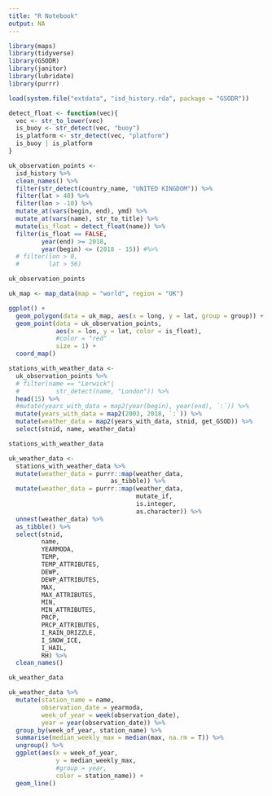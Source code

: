 ```yaml
---
title: "R Notebook"
output: NA
---
```




```r
library(maps)
library(tidyverse)
library(GSODR)
library(janitor)
library(lubridate)
library(purrr)
```

```r
load(system.file("extdata", "isd_history.rda", package = "GSODR"))
```

```r
detect_float <- function(vec){
  vec <- str_to_lower(vec)
  is_buoy <- str_detect(vec, "buoy")
  is_platform <- str_detect(vec, "platform")
  is_buoy | is_platform
}

uk_observation_points <-
  isd_history %>%
  clean_names() %>% 
  filter(str_detect(country_name, "UNITED KINGDOM")) %>% 
  filter(lat > 48) %>% 
  filter(lon > -10) %>% 
  mutate_at(vars(begin, end), ymd) %>% 
  mutate_at(vars(name), str_to_title) %>% 
  mutate(is_float = detect_float(name)) %>% 
  filter(is_float == FALSE,
         year(end) >= 2018,
         year(begin) <= (2018 - 15)) #%>% 
  # filter(lon > 0,
  #        lat > 56)

uk_observation_points
```


```r
uk_map <- map_data(map = "world", region = "UK")

ggplot() +
  geom_polygon(data = uk_map, aes(x = long, y = lat, group = group)) +
  geom_point(data = uk_observation_points, 
             aes(x = lon, y = lat, color = is_float),
             #color = "red"
             size = 1) +
  coord_map()
```

```r
stations_with_weather_data <- 
  uk_observation_points %>% 
  # filter(name == "Lerwick"|
  #          str_detect(name, "London")) %>% 
  head(15) %>% 
  #mutate(years_with_data = map2(year(begin), year(end), `:`)) %>% 
  mutate(years_with_data = map2(2003, 2018, `:`)) %>% 
  mutate(weather_data = map2(years_with_data, stnid, get_GSOD)) %>% 
  select(stnid, name, weather_data)

stations_with_weather_data
```


```r
uk_weather_data <-
  stations_with_weather_data %>% 
  mutate(weather_data = purrr::map(weather_data, 
                            as_tibble)) %>% 
  mutate(weather_data = purrr::map(weather_data,
                                   mutate_if,
                                   is.integer,
                                   as.character)) %>% 
  unnest(weather_data) %>%
  as_tibble() %>%
  select(stnid,
         name,
         YEARMODA,
         TEMP,
         TEMP_ATTRIBUTES,
         DEWP,
         DEWP_ATTRIBUTES,
         MAX,
         MAX_ATTRIBUTES,
         MIN,
         MIN_ATTRIBUTES,
         PRCP,
         PRCP_ATTRIBUTES,
         I_RAIN_DRIZZLE,
         I_SNOW_ICE,
         I_HAIL,
         RH) %>%
  clean_names()

uk_weather_data 
```

```r
uk_weather_data %>% 
  mutate(station_name = name,
         observation_date = yearmoda,
         week_of_year = week(observation_date),
         year = year(observation_date)) %>% 
  group_by(week_of_year, station_name) %>% 
  summarise(median_weekly_max = median(max, na.rm = T)) %>% 
  ungroup() %>% 
  ggplot(aes(x = week_of_year, 
             y = median_weekly_max,
             #group = year,
             color = station_name)) +
  geom_line()
```

